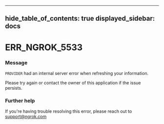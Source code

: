 

---
hide_table_of_contents: true
displayed_sidebar: docs
---


# ERR_NGROK_5533

### Message
`PROVIDER` had an internal server error when refreshing your information.

Please try again or contact the owner of this application if the issue persists.

<ErrorDetails error="err_ngrok_5533" />



### Further help
If you're having trouble resolving this error, please reach out to [support@ngrok.com](mailto:support@ngrok.com?subject=Help%20with%20ERR_NGROK_5533)

